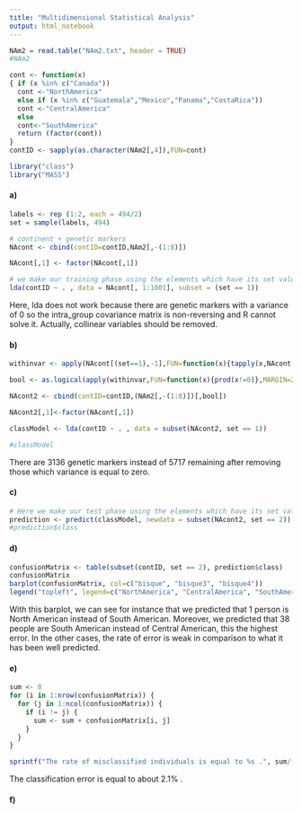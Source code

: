 ```yaml
---
title: "Multidimensional Statistical Analysis"
output: html_notebook
---
```


```r
NAm2 = read.table("NAm2.txt", header = TRUE)
#NAm2

cont <- function(x)
{ if (x %in% c("Canada"))
  cont <-"NorthAmerica"
  else if (x %in% c("Guatemala","Mexico","Panama","CostaRica"))
  cont <-"CentralAmerica"
  else
  cont<-"SouthAmerica"
  return (factor(cont))
}
contID <- sapply(as.character(NAm2[,4]),FUN=cont)

library("class")
library("MASS")

```


#### a) 

```r

labels <- rep (1:2, each = 494/2)
set = sample(labels, 494)

# continent + genetic markers
NAcont <- cbind(contID=contID,NAm2[,-(1:8)])

NAcont[,1] <- factor(NAcont[,1])

# we make our training phase using the elements which have its set value equal 1.
lda(contID ~ . , data = NAcont[, 1:1001], subset = (set == 1))

```

Here, lda does not work because there are genetic markers with a variance of 0 so the intra_group covariance matrix is non-reversing and R cannot solve it. Actually, collinear variables should be removed.


#### b)

```r

withinvar <- apply(NAcont[(set==1),-1],FUN=function(x){tapply(x,NAcont[(set==1),1],FUN=var)},MARGIN=2)

bool <- as.logical(apply(withinvar,FUN=function(x){prod(x!=0)},MARGIN=2))

NAcont2 <- cbind(contID=contID,(NAm2[,-(1:8)])[,bool])

NAcont2[,1]<-factor(NAcont[,1])

classModel <- lda(contID ~ . , data = subset(NAcont2, set == 1))

#classModel
```

There are $3136$ genetic markers instead of $5717$ remaining after removing those which variance is equal to zero. 

#### c)

```r

# Here we make our test phase using the elements which have its set value equal 2.
prediction <- predict(classModel, newdata = subset(NAcont2, set == 2))
#prediction$class

```

#### d)

```r

confusionMatrix <- table(subset(contID, set == 2), prediction$class)
confusionMatrix
barplot(confusionMatrix, col=c("bisque", "bisque3", "bisque4"))
legend("topleft", legend=c("NorthAmerica", "CentralAmerica", "SouthAmerica"), fill=c("bisque", "bisque3", "bisque4"))

```

With this barplot, we can see for instance that we predicted that 1 person is North American instead of South American. Moreover, we predicted that 38 people are South American instead of Central American, this the highest error. In the other cases, the rate of error is weak in comparison to what it has been well predicted.


#### e)

```r

sum <- 0
for (i in 1:nrow(confusionMatrix)) {
  for (j in 1:ncol(confusionMatrix)) {
    if (i != j) {
      sum <- sum + confusionMatrix[i, j]
    }
  }
}

sprintf("The rate of misclassified individuals is equal to %s .", sum/(length(NAcont)/2))

```

The classification error is equal to about 2.1% .


#### f)

```r

```










